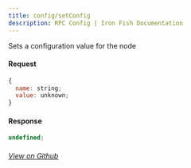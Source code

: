 ```yaml
---
title: config/setConfig
description: RPC Config | Iron Fish Documentation
---
```


Sets a configuration value for the node

#### Request

```js
{
  name: string;
  value: unknown;
}
```

#### Response

```js
undefined;
```

###### [View on Github](https://github.com/iron-fish/ironfish/blob/master/ironfish/src/rpc/routes/config/setConfig.ts)
